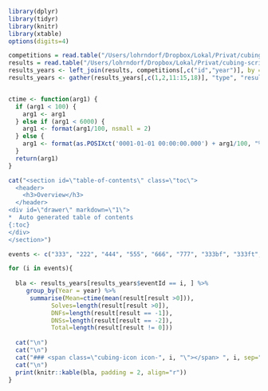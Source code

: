 ```r
library(dplyr)
library(tidyr)
library(knitr)
library(xtable)
options(digits=4)

competitions = read.table("/Users/lohrndorf/Dropbox/Lokal/Privat/cubing-scripts/WCA_export_Competitions.tsv", sep = "\t", quote = "", header = TRUE, fill = TRUE, comment.char = "")
results = read.table("/Users/lohrndorf/Dropbox/Lokal/Privat/cubing-scripts/WCA_export_results.tsv", sep = "\t", quote = "", header = TRUE, fill = TRUE, comment.char = "")
results_years <- left_join(results, competitions[,c("id","year")], by = c("competitionId" = "id"))
results_years <- gather(results_years[,c(1,2,11:15,18)], "type", "result", 3:7)


ctime <- function(arg1) {
  if (arg1 < 100) {
    arg1 <- arg1
  } else if (arg1 < 6000) {
    arg1 <- format(arg1/100, nsmall = 2)
  } else {
    arg1 <- format(as.POSIXct('0001-01-01 00:00:00.000') + arg1/100, "%M:%OS")
  }
  return(arg1)
} 
```

```r
cat("<section id=\"table-of-contents\" class=\"toc\">
  <header>
    <h3>Overview</h3>
  </header>
<div id=\"drawer\" markdown=\"1\">
*  Auto generated table of contents
{:toc}
</div>
</section>")
```

```r

events <- c("333", "222", "444", "555", "666", "777", "333bf", "333ft", "333oh", "333fm", "clock", "minx", "pyram", "skewb", "sq1")

for (i in events){
  
  bla <- results_years[results_years$eventId == i, ] %>%
     group_by(Year = year) %>%
      summarise(Mean=ctime(mean(result[result >0])),
            Solves=length(result[result >0]),
            DNFs=length(result[result == -1]),
            DNSs=length(result[result == -2]),
            Total=length(result[result != 0]))
  
  cat("\n")
  cat("\n")
  cat("### <span class=\"cubing-icon icon-", i, "\"></span> ", i, sep="")
  cat("\n")
  print(knitr::kable(bla, padding = 2, align="r"))
}
```